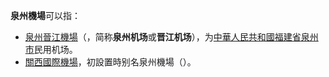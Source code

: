 '''泉州機場'''可以指：
*[[泉州晉江機場|泉州晉江機場]]（{{airport codes|JJN|ZSQZ}}，简称'''泉州机场'''或'''晋江机场'''），为[[中華人民共和國|中華人民共和國]][[福建省|福建省]][[泉州市|泉州市]]民用机场。
*[[關西國際機場|關西國際機場]]，初設置時别名泉州機場（{{jpn|j='''泉州空港'''|kn=せんしゅうくうこう|rm=Senshū Kūkō}}）。

{{disambiguation|Cat=四字機場消歧義}}